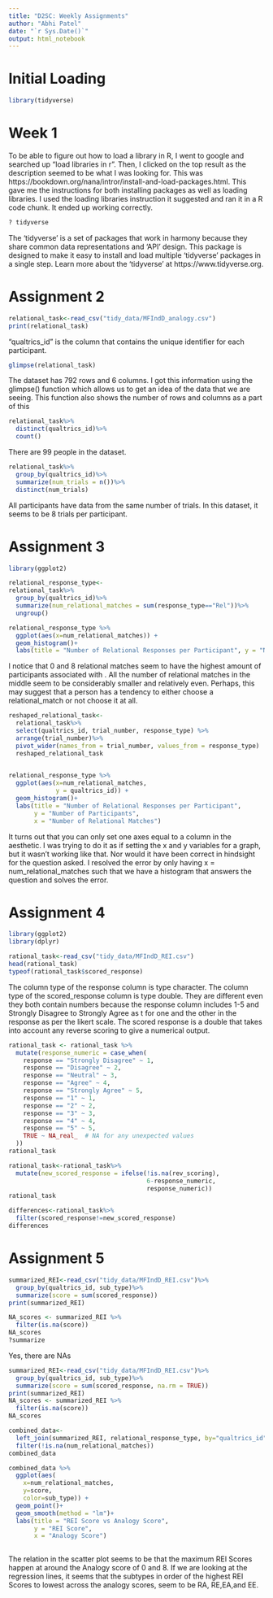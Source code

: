 ```yaml
---
title: "D2SC: Weekly Assignments"
author: "Abhi Patel"
date: "`r Sys.Date()`"
output: html_notebook
---
```

# Initial Loading

```r
library(tidyverse)
```
# Week 1

To be able to figure out how to load a library in R, I went to google and searched up "load libraries in r". Then, I clicked on the top result as the description seemed to be what I was looking for. This was https://bookdown.org/nana/intror/install-and-load-packages.html. This gave me the instructions for both installing packages as well as loading libraries. I used the loading libraries instruction it suggested and ran it in a R code chunk. It ended up working correctly.

```r
? tidyverse
```
The 'tidyverse' is a set of packages that work in harmony because they share common data representations and 'API' design. This package is designed to make it easy to install and load multiple 'tidyverse' packages in a single step. Learn more about the 'tidyverse' at https://www.tidyverse.org.

# Assignment 2

```r
relational_task<-read_csv("tidy_data/MFIndD_analogy.csv")
print(relational_task)
```
"qualtrics_id" is the column that contains the unique identifier for each participant.

```r
glimpse(relational_task)
```
The dataset has 792 rows and 6 columns. I got this information using the glimpse() function which allows us to get an idea of the data that we are seeing. This function also shows the number of rows and columns as a part of this

```r
relational_task%>%
  distinct(qualtrics_id)%>%
  count()
```
There are 99 people in the dataset.

```r
relational_task%>%
  group_by(qualtrics_id)%>%
  summarize(num_trials = n())%>%
  distinct(num_trials)
```
All participants have data from the same number of trials. In this dataset, it seems to be 8 trials per participant.

# Assignment 3
```r
library(ggplot2)
```
```r
relational_response_type<-
relational_task%>%
  group_by(qualtrics_id)%>%
  summarize(num_relational_matches = sum(response_type=="Rel"))%>%
  ungroup()

```
```r
relational_response_type %>%
  ggplot(aes(x=num_relational_matches)) +
  geom_histogram()+
  labs(title = "Number of Relational Responses per Participant", y = "Number of Participants", x = "Number of Relational Matches")
```
I notice that 0 and 8 relational matches seem to have the highest amount of participants associated with . All the number of relational matches in the middle seem to be considerably smaller and relatively even. Perhaps, this may suggest that a person has a tendency to either choose a relational_match or not choose it at all.
```r
reshaped_relational_task<-
  relational_task%>%
  select(qualtrics_id, trial_number, response_type) %>% 
  arrange(trial_number)%>%
  pivot_wider(names_from = trial_number, values_from = response_type)
  reshaped_relational_task
  
```
```r
relational_response_type %>%
  ggplot(aes(x=num_relational_matches, 
             y = qualtrics_id)) +
  geom_histogram()+
  labs(title = "Number of Relational Responses per Participant", 
       y = "Number of Participants", 
       x = "Number of Relational Matches")
```
It turns out that you can only set one axes equal to a column in the aesthetic. I was trying to do it as if setting the x and y variables for a graph, but it wasn't working like that. Nor would it have been correct in hindsight for the question asked. I resolved the error by only having x = num_relational_matches such that we have a histogram that answers the question and solves the error.

# Assignment 4
```r
library(ggplot2)
library(dplyr)
```
```r
rational_task<-read_csv("tidy_data/MFIndD_REI.csv")
head(rational_task)
typeof(rational_task$scored_response)

```
The column type of the response column is type character. The column type of the scored_response column is type double. They are different even they both contain numbers because the response column includes 1-5 and Strongly Disagree to Strongly Agree as t for one and the other in the response as per the likert scale. The scored response is a double that takes into account any reverse scoring to give a numerical output.

```r
rational_task <- rational_task %>%
  mutate(response_numeric = case_when(
    response == "Strongly Disagree" ~ 1,
    response == "Disagree" ~ 2,
    response == "Neutral" ~ 3,
    response == "Agree" ~ 4,
    response == "Strongly Agree" ~ 5,
    response == "1" ~ 1,
    response == "2" ~ 2,
    response == "3" ~ 3,
    response == "4" ~ 4,
    response == "5" ~ 5,
    TRUE ~ NA_real_  # NA for any unexpected values
  ))
rational_task

```
```r
rational_task<-rational_task%>%
  mutate(new_scored_response = ifelse(!is.na(rev_scoring),
                                      6-response_numeric,
                                      response_numeric))
rational_task
```
```r
differences<-rational_task%>%
  filter(scored_response!=new_scored_response)
differences
```

# Assignment 5
```r
summarized_REI<-read_csv("tidy_data/MFIndD_REI.csv")%>%
  group_by(qualtrics_id, sub_type)%>%
  summarize(score = sum(scored_response))
print(summarized_REI)

```
```r
NA_scores <- summarized_REI %>%
  filter(is.na(score))
NA_scores
?summarize
```

Yes, there are NAs

```r
summarized_REI<-read_csv("tidy_data/MFIndD_REI.csv")%>%
  group_by(qualtrics_id, sub_type)%>%
  summarize(score = sum(scored_response, na.rm = TRUE))
print(summarized_REI)
NA_scores <- summarized_REI %>%
  filter(is.na(score))
NA_scores
```
```r
combined_data<-
  left_join(summarized_REI, relational_response_type, by="qualtrics_id")%>%
  filter(!is.na(num_relational_matches))
combined_data
```
```r
combined_data %>%
  ggplot(aes(
    x=num_relational_matches, 
    y=score, 
    color=sub_type)) +
  geom_point()+
  geom_smooth(method = "lm")+
  labs(title = "REI Score vs Analogy Score", 
       y = "REI Score", 
       x = "Analogy Score")
  
```
The relation in the scatter plot seems to be that the maximum REI Scores happen at around the Analogy score of 0 and 8. If we are looking at the regression lines, it seems that the subtypes in order of the highest REI Scores to lowest across the analogy scores, seem to be RA, RE,EA,and EE.